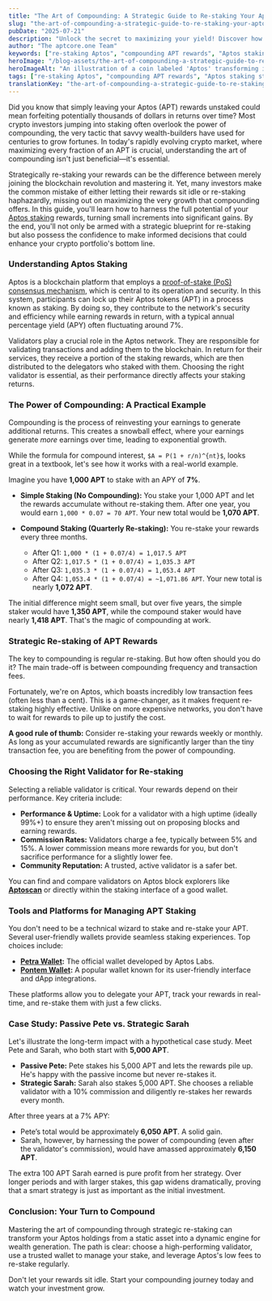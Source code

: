 ```yaml
---
title: "The Art of Compounding: A Strategic Guide to Re-staking Your Aptos (APT) Rewards"
slug: "the-art-of-compounding-a-strategic-guide-to-re-staking-your-aptos-(apt)-rewards"
pubDate: "2025-07-21"
description: "Unlock the secret to maximizing your yield! Discover how strategic re-staking of Aptos rewards can transform your earnings. Don’t miss out—read now!"
author: "The aptcore.one Team"
keywords: ["re-staking Aptos", "compounding APT rewards", "Aptos staking strategy", "optimizing APT yield", "Aptos wallet", "Petra wallet", "Pontem wallet"]
heroImage: "/blog-assets/the-art-of-compounding-a-strategic-guide-to-re-staking-your-aptos-(apt)-rewards.jpg"
heroImageAlt: "An illustration of a coin labeled 'Aptos' transforming into a lush, green tree with thick branches and vibrant leaves, symbolizing growth and prosperity. The background is a bright blue sky, enhancing the imagery of flourishing potential."
tags: ["re-staking Aptos", "compounding APT rewards", "Aptos staking strategy", "optimizing APT yield", "Aptos Wallets"]
translationKey: "the-art-of-compounding-a-strategic-guide-to-re-staking-your-aptos-(apt)-rewards"
---
```


Did you know that simply leaving your Aptos (APT) rewards unstaked could mean forfeiting potentially thousands of dollars in returns over time? Most crypto investors jumping into staking often overlook the power of compounding, the very tactic that savvy wealth-builders have used for centuries to grow fortunes. In today's rapidly evolving crypto market, where maximizing every fraction of an APT is crucial, understanding the art of compounding isn't just beneficial—it's essential.

Strategically re-staking your rewards can be the difference between merely joining the blockchain revolution and mastering it. Yet, many investors make the common mistake of either letting their rewards sit idle or re-staking haphazardly, missing out on maximizing the very growth that compounding offers. In this guide, you'll learn how to harness the full potential of your [Aptos staking](https://aptos.dev/en/network/blockchain/delegated-staking) rewards, turning small increments into significant gains. By the end, you'll not only be armed with a strategic blueprint for re-staking but also possess the confidence to make informed decisions that could enhance your crypto portfolio's bottom line.

### Understanding Aptos Staking

Aptos is a blockchain platform that employs a [proof-of-stake (PoS) consensus mechanism](https://aptos.dev/en/network/glossary), which is central to its operation and security. In this system, participants can lock up their Aptos tokens (APT) in a process known as staking. By doing so, they contribute to the network's security and efficiency while earning rewards in return, with a typical annual percentage yield (APY) often fluctuating around 7%.

Validators play a crucial role in the Aptos network. They are responsible for validating transactions and adding them to the blockchain. In return for their services, they receive a portion of the staking rewards, which are then distributed to the delegators who staked with them. Choosing the right validator is essential, as their performance directly affects your staking returns.

### The Power of Compounding: A Practical Example

Compounding is the process of reinvesting your earnings to generate additional returns. This creates a snowball effect, where your earnings generate *more* earnings over time, leading to exponential growth.

While the formula for compound interest, `$A = P(1 + r/n)^{nt}$`, looks great in a textbook, let's see how it works with a real-world example.

Imagine you have **1,000 APT** to stake with an APY of **7%**.

* **Simple Staking (No Compounding):** You stake your 1,000 APT and let the rewards accumulate without re-staking them. After one year, you would earn `1,000 * 0.07 = 70 APT`. Your new total would be **1,070 APT**.

* **Compound Staking (Quarterly Re-staking):** You re-stake your rewards every three months.
    * After Q1: `1,000 * (1 + 0.07/4) = 1,017.5 APT`
    * After Q2: `1,017.5 * (1 + 0.07/4) = 1,035.3 APT`
    * After Q3: `1,035.3 * (1 + 0.07/4) = 1,053.4 APT`
    * After Q4: `1,053.4 * (1 + 0.07/4) = ~1,071.86 APT`. Your new total is nearly **1,072 APT**.

The initial difference might seem small, but over five years, the simple staker would have **1,350 APT**, while the compound staker would have nearly **1,418 APT**. That's the magic of compounding at work.

### Strategic Re-staking of APT Rewards

The key to compounding is regular re-staking. But how often should you do it? The main trade-off is between compounding frequency and transaction fees.

Fortunately, we're on Aptos, which boasts incredibly low transaction fees (often less than a cent). This is a game-changer, as it makes frequent re-staking highly effective. Unlike on more expensive networks, you don't have to wait for rewards to pile up to justify the cost.

**A good rule of thumb:** Consider re-staking your rewards weekly or monthly. As long as your accumulated rewards are significantly larger than the tiny transaction fee, you are benefiting from the power of compounding.

### Choosing the Right Validator for Re-staking

Selecting a reliable validator is critical. Your rewards depend on their performance. Key criteria include:

* **Performance & Uptime:** Look for a validator with a high uptime (ideally 99%+) to ensure they aren't missing out on proposing blocks and earning rewards.
* **Commission Rates:** Validators charge a fee, typically between 5% and 15%. A lower commission means more rewards for you, but don't sacrifice performance for a slightly lower fee.
* **Community Reputation:** A trusted, active validator is a safer bet.

You can find and compare validators on Aptos block explorers like **[Aptoscan](https://aptoscan.com/)** or directly within the staking interface of a good wallet.

### Tools and Platforms for Managing APT Staking

You don't need to be a technical wizard to stake and re-stake your APT. Several user-friendly wallets provide seamless staking experiences. Top choices include:

* **[Petra Wallet](https://petra.app/):** The official wallet developed by Aptos Labs.
* **[Pontem Wallet](https://pontem.network/):** A popular wallet known for its user-friendly interface and dApp integrations.

These platforms allow you to delegate your APT, track your rewards in real-time, and re-stake them with just a few clicks.

### Case Study: Passive Pete vs. Strategic Sarah

Let's illustrate the long-term impact with a hypothetical case study. Meet Pete and Sarah, who both start with **5,000 APT**.

* **Passive Pete:** Pete stakes his 5,000 APT and lets the rewards pile up. He's happy with the passive income but never re-stakes it.
* **Strategic Sarah:** Sarah also stakes 5,000 APT. She chooses a reliable validator with a 10% commission and diligently re-stakes her rewards every month.

After three years at a 7% APY:

* Pete’s total would be approximately **6,050 APT**. A solid gain.
* Sarah, however, by harnessing the power of compounding (even after the validator's commission), would have amassed approximately **6,150 APT**.

The extra 100 APT Sarah earned is pure profit from her strategy. Over longer periods and with larger stakes, this gap widens dramatically, proving that a smart strategy is just as important as the initial investment.

### Conclusion: Your Turn to Compound

Mastering the art of compounding through strategic re-staking can transform your Aptos holdings from a static asset into a dynamic engine for wealth generation. The path is clear: choose a high-performing validator, use a trusted wallet to manage your stake, and leverage Aptos's low fees to re-stake regularly.

Don't let your rewards sit idle. Start your compounding journey today and watch your investment grow.
